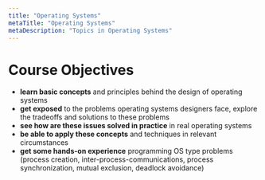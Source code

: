 ```yaml
---
title: "Operating Systems"
metaTitle: "Operating Systems"
metaDescription: "Topics in Operating Systems"
---
```


# Course Objectives

- **learn basic concepts** and principles behind the design of operating systems
- **get exposed** to the problems operating systems designers face, explore the tradeoffs and solutions to these problems
- **see how are these issues solved in practice** in real operating systems
- **be able to apply these concepts** and techniques in relevant circumstances
- **get some hands-on experience** programming OS type problems (process creation, inter-process-communications, process synchronization, mutual exclusion, deadlock avoidance)
